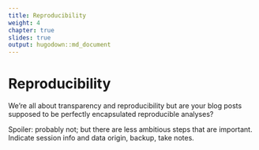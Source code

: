 ```yaml
---
title: Reproducibility
weight: 4
chapter: true
slides: true
output: hugodown::md_document
---
```


# Reproducibility

We're all about transparency and reproducibility but are your blog posts supposed to be perfectly encapsulated reproducible analyses?

Spoiler: probably not; but there are less ambitious steps that are important.
Indicate session info and data origin, backup, take notes.